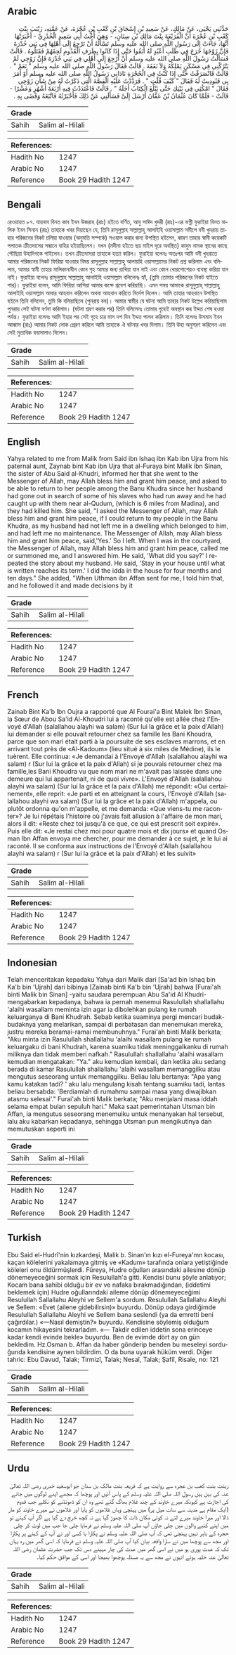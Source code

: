 ## Arabic


<div dir="rtl" lang="ar" style={{fontSize:'larger',backgroundColor:'#f8f9fa',padding:20}}>
حَدَّثَنِي يَحْيَى، عَنْ مَالِكٍ، عَنْ سَعِيدِ بْنِ إِسْحَاقَ بْنِ كَعْبِ بْنِ عُجْرَةَ، عَنْ عَمَّتِهِ، زَيْنَبَ بِنْتِ كَعْبِ بْنِ عُجْرَةَ أَنَّ الْفُرَيْعَةَ بِنْتَ مَالِكِ بْنِ سِنَانٍ، - وَهِيَ أُخْتُ أَبِي سَعِيدٍ الْخُدْرِيِّ - أَخْبَرَتْهَا أَنَّهَا، جَاءَتْ إِلَى رَسُولِ اللَّهِ صلى الله عليه وسلم تَسْأَلُهُ أَنْ تَرْجِعَ إِلَى أَهْلِهَا فِي بَنِي خُدْرَةَ فَإِنَّ زَوْجَهَا خَرَجَ فِي طَلَبِ أَعْبُدٍ لَهُ أَبَقُوا حَتَّى إِذَا كَانُوا بِطَرَفِ الْقَدُومِ لَحِقَهُمْ فَقَتَلُوهُ ‏.‏ قَالَتْ فَسَأَلْتُ رَسُولَ اللَّهِ صلى الله عليه وسلم أَنْ أَرْجِعَ إِلَى أَهْلِي فِي بَنِي خُدْرَةَ فَإِنَّ زَوْجِي لَمْ يَتْرُكْنِي فِي مَسْكَنٍ يَمْلِكُهُ وَلاَ نَفَقَةَ ‏.‏ قَالَتْ فَقَالَ رَسُولُ اللَّهِ صلى الله عليه وسلم ‏"‏ نَعَمْ ‏"‏ ‏.‏ قَالَتْ فَانْصَرَفْتُ حَتَّى إِذَا كُنْتُ فِي الْحُجْرَةِ نَادَانِي رَسُولُ اللَّهِ صلى الله عليه وسلم أَوْ أَمَرَ بِي فَنُودِيتُ لَهُ فَقَالَ ‏"‏ كَيْفَ قُلْتِ ‏"‏ ‏.‏ فَرَدَّدْتُ عَلَيْهِ الْقِصَّةَ الَّتِي ذَكَرْتُ لَهُ مِنْ شَأْنِ زَوْجِي فَقَالَ ‏"‏ امْكُثِي فِي بَيْتِكِ حَتَّى يَبْلُغَ الْكِتَابُ أَجَلَهُ ‏"‏ ‏.‏ قَالَتْ فَاعْتَدَدْتُ فِيهِ أَرْبَعَةَ أَشْهُرٍ وَعَشْرًا - قَالَتْ - فَلَمَّا كَانَ عُثْمَانُ بْنُ عَفَّانَ أَرْسَلَ إِلَىَّ فَسَأَلَنِي عَنْ ذَلِكَ فَأَخْبَرْتُهُ فَاتَّبَعَهُ وَقَضَى بِهِ ‏.‏
</div>
<div style={{backgroundColor:'#f8f9fa',padding:20, marginBottom: 10}}><table> <thead> <tr> <th>Grade</th> <th></th> </tr> </thead> <tbody> <tr><td>Sahih</td><td>Salim al-Hilali</td></tr></tbody></table><table> <thead> <tr> <th>References:</th> <th></th> </tr> </thead> <tbody><tr><td>Hadith No</td><td>1247</td></tr><tr><td>Arabic No</td><td>1247</td></tr><tr><td>Reference</td><td>Book 29 Hadith 1247</td></tr></tbody></table></div>

## Bengali


<div dir="ltr" lang="bn" style={{fontSize:'larger',backgroundColor:'#f8f9fa',padding:20}}>
রেওয়ায়ত ৮৭. যায়নাব বিনত কাব ইবন উজরাহ (রাঃ) হইতে বর্ণিত, আবু সাঈদ খুদরী (রাঃ)-এর ভগ্নী ফুরাইয়া বিনত মালিক ইবন সিনান (রাঃ) তাহাকে খবর দিয়াছেন যে, তিনি রাসূলুল্লাহ সাল্লাল্লাহু আলাইহি ওয়াসাল্লাম সমীপে বনী খুদরায় তাহার পরিজনের নিকট চলিয়া যাওয়ার (অনুমতি সম্পর্কে) সওয়াল করার জন্য উপস্থিত হইলেন, কারণ তাহার স্বামী কয়েকটি পলাতক ক্রীতদাসের সন্ধানে বাহির হইয়াছিলেন। যখন (মদীনা হইতে ছয় মাইল দূরে অবস্থিত) কাদুম নামক স্থানের কাছে পৌছিয়া উহাদিগকে পাইলেন। তখন ক্রীতদাসরা তাহাকে হত্যা করিল। ফুরাইয়া বলেনঃ অতঃপর আমি বনী খুদরাতে আমার পরিজনের নিকট ফিরিয়া যাওয়ার বিষয় রাসূলুল্লাহ সাল্লাল্লাহু আলায়হি ওয়াসাল্লামের নিকট প্রশ্ন করিলাম এবং বলিলাম, আমার স্বামী তাহার মালিকানাধীন কোন গৃহ আমার জন্য রাখিয়া যান নাই এবং কোন খোরপোশেরও ব্যবস্থা করিয়া যান নাই। ফুরাইয়া বলেনঃ রাসূলুল্লাহ সাল্লাল্লাহু আলাইহি ওয়াসাল্লাম বলিলেনঃ হ্যাঁ, (তুমি তোমার পরিজনের নিকট যাইতে পার)। ফুরাইয়া বলেন, আমি ফিরিয়া আসিয়া আমার কক্ষে প্রবেশ করিয়াছি। এমন সময় আমাকে রাসূলুল্লাহ্ সাল্লাল্লাহু আলাইহি ওয়াসাল্লাম আবার আহবান করিলেন অথবা আহবান করিতে নির্দেশ দিলেন। আমি তাহার আহবানে উপস্থিত হইলে তিনি বলিলেন, তুমি কি বলিয়াছিলে (পুনরায় বল)। আমার স্বামীর যে ঘটনা আমি তাহার নিকট উল্লেখ করিয়াছিলাম পুনরায় সেই ঘটনা বর্ণনা করিলাম। (ঘটনা শ্রবণ করার পর) তিনি বলিলেনঃ তোমার গৃহেই অবস্থান কর ইদ্দত শেষ হওয়া পর্যন্ত। ফুরাইয়া বলেনঃ আমি ইহার পর সেই গৃহে চার মাস দশ দিন ইদ্দত পালন করিলাম। তিনি বলেনঃ উসমান ইবন আব্বাস (রাঃ) আমার নিকট লোক প্রেরণ করিলে আমি তাহাকে ঐ ঘটনার খবর দিলাম। তিনি উহা অনুসরণ করিলেন এবং সেই মুতাবিক ফয়সালাও দিলেন।
</div>
<div style={{backgroundColor:'#f8f9fa',padding:20, marginBottom: 10}}><table> <thead> <tr> <th>Grade</th> <th></th> </tr> </thead> <tbody> <tr><td>Sahih</td><td>Salim al-Hilali</td></tr></tbody></table><table> <thead> <tr> <th>References:</th> <th></th> </tr> </thead> <tbody><tr><td>Hadith No</td><td>1247</td></tr><tr><td>Arabic No</td><td>1247</td></tr><tr><td>Reference</td><td>Book 29 Hadith 1247</td></tr></tbody></table></div>

## English


<div dir="ltr" lang="en" style={{fontSize:'larger',backgroundColor:'#f8f9fa',padding:20}}>
Yahya related to me from Malik from Said ibn Ishaq ibn Kab ibn Ujra from his paternal aunt, Zaynab bint Kab ibn Ujra that al-Furaya bint Malik ibn Sinan, the sister of Abu Said al-Khudri, informed her that she went to the Messenger of Allah, may Allah bless him and grant him peace, and asked to be able to return to her people among the Banu Khudra since her husband had gone out in search of some of his slaves who had run away and he had caught up with them near al-Qudum, (which is 6 miles from Madina), and they had killed him. She said, "I asked the Messenger of Allah, may Allah bless him and grant him peace, if I could return to my people in the Banu Khudra, as my husband had not left me in a dwelling which belonged to him, and had left me no maintenance. The Messenger of Allah, may Allah bless him and grant him peace, said,'Yes.' So I left. When I was in the courtyard, the Messenger of Allah, may Allah bless him and grant him peace, called me or summoned me, and I answered him. He said, 'What did you say?' I repeated the story about my husband. He said, 'Stay in your house until what is written reaches its term.' I did the idda in the house for four months and ten days." She added, "When Uthman ibn Affan sent for me, I told him that, and he followed it and made decisions by it
</div>
<div style={{backgroundColor:'#f8f9fa',padding:20, marginBottom: 10}}><table> <thead> <tr> <th>Grade</th> <th></th> </tr> </thead> <tbody> <tr><td>Sahih</td><td>Salim al-Hilali</td></tr></tbody></table><table> <thead> <tr> <th>References:</th> <th></th> </tr> </thead> <tbody><tr><td>Hadith No</td><td>1247</td></tr><tr><td>Arabic No</td><td>1247</td></tr><tr><td>Reference</td><td>Book 29 Hadith 1247</td></tr></tbody></table></div>

## French


<div dir="ltr" lang="fr" style={{fontSize:'larger',backgroundColor:'#f8f9fa',padding:20}}>
Zainab Bint Ka'b Ibn Oujra a rapporté que Al Fourai'a Bint Malek Ibn Sinan, la Sœur de Abou Sa'id Al-Khoudri lui a raconté qu'elle est allée chez l'Envoyé d'Allah (salallahou alayhi wa salam) (Sur lui la grâce et la paix d'Allah) lui demander si elle pouvait retourner chez sa famille les Bani Khoudra, parce que son mari était parti à la poursuite de ses esclaves marrons, et en arrivant tout près de «Al-Kadoum» (lieu situé à six miles de Médine), ils le tuèrent. Elle continua: «Je demandai à l'Envoyé d'Allah (salallahou alayhi wa salam) r (Sur lui la grâce et la paix d'Allah) si je pouvais retourner chez ma famille,les Bani Khoudra vu que nom mari ne m'avait pas laissée dans une demeure qui lui appartenait, ni de quoi vivre». L'Envoyé d'Allah (salallahou alayhi wa salam) (Sur lui la grâce et la paix d'Allah) me répondit: «Oui certainement», elle reprit: «Je parti et en atteignant la cours, l'Envoyé d'Allah (salallahou alayhi wa salam) (Sur lui la grâce et la paix d'Allah) m'appela, ou plutôt ordonna qu'on m'appelle, et me demanda: «Que viens-tu me raconter»? Je lui répétais l'histoire où j'avais fait allusion à l'affaire de mon mari, alors il dit: «Reste chez toi jusqu'à ce que, ce qui est prescrit soit expiré». Puis elle dit: «Je restai chez moi pour quatre mois et dix jours» et quand Osman Ibn Affan envoya me chercher, pour me demander à ce sujet, je le lui ai raconté. Il se conforma aux instructions de l'Envoyé d'Allah (salallahou alayhi wa salam) r (Sur lui la grâce et la paix d'Allah) et les suivit»
</div>
<div style={{backgroundColor:'#f8f9fa',padding:20, marginBottom: 10}}><table> <thead> <tr> <th>Grade</th> <th></th> </tr> </thead> <tbody> <tr><td>Sahih</td><td>Salim al-Hilali</td></tr></tbody></table><table> <thead> <tr> <th>References:</th> <th></th> </tr> </thead> <tbody><tr><td>Hadith No</td><td>1247</td></tr><tr><td>Arabic No</td><td>1247</td></tr><tr><td>Reference</td><td>Book 29 Hadith 1247</td></tr></tbody></table></div>

## Indonesian


<div dir="ltr" lang="id" style={{fontSize:'larger',backgroundColor:'#f8f9fa',padding:20}}>
Telah menceritakan kepadaku Yahya dari Malik dari [Sa'ad bin Ishaq bin Ka'b bin 'Ujrah] dari bibinya [Zainab binti Ka'b bin 'Ujrah] bahwa [Furai'ah binti Malik bin Sinan] -yaitu saudara perempuan Abu Sa'id Al Khudri- mengabarkan kepadanya, bahwa ia pernah menemui Rasulullah shallallahu 'alaihi wasallam meminta izin agar ia dibolehkan pulang ke rumah keluarganya di Bani Khudrah. Sebab ketika suaminya pergi mencari budak-budaknya yang melarikan, sampai di perbatasan dan menemukan mereka, justru mereka beramai-ramai membunuhnya." Furai'ah binti Malik berkata; "Aku minta izin Rasulullah shallallahu 'alaihi wasallam pulang ke rumah keluargaku di bani Khudrah, karena suamiku tidak meninggalkanku di rumah miliknya dan tidak memberi nafkah." Rasulullah shallallahu 'alaihi wasallam kemudian mengatakan: "Ya." aku kemudian kembali, dan ketika aku sedang berada di kamar Rasulullah shallallahu 'alaihi wasallam memanggilku atau mengutus seseorang untuk memanggilku. Beliau lalu bertanya: "Apa yang kamu katakan tadi? ' aku lalu mengulang kisah tentang suamiku tadi, lantas beliau bersabda: 'Berdiamlah di rumahmu sampai masa yang diwajibkan atasmu selesai'." Furai'ah binti Malik berkata; "Aku menjalani masa iddah selama empat bulan sepuluh hari." Maka saat pemerintahan Utsman bin Affan, ia mengutus seseorang menemuiku untuk menanyakan hal tersebut, lalu aku kabarkan kepadanya, sehingga Utsman pun mengikutinya dan memutuskan seperti ini
</div>
<div style={{backgroundColor:'#f8f9fa',padding:20, marginBottom: 10}}><table> <thead> <tr> <th>Grade</th> <th></th> </tr> </thead> <tbody> <tr><td>Sahih</td><td>Salim al-Hilali</td></tr></tbody></table><table> <thead> <tr> <th>References:</th> <th></th> </tr> </thead> <tbody><tr><td>Hadith No</td><td>1247</td></tr><tr><td>Arabic No</td><td>1247</td></tr><tr><td>Reference</td><td>Book 29 Hadith 1247</td></tr></tbody></table></div>

## Turkish


<div dir="ltr" lang="tr" style={{fontSize:'larger',backgroundColor:'#f8f9fa',padding:20}}>
Ebu Said el-Hudrî'nin kızkardeşi, Malik b. Sinan'ın kızı el-Fureya'mn kocası, kaçan kölelerini yakalamaya gitmiş ve «Kadum» tarafında onlara yetiştiğinde köleleri onu öldürmüşlerdi. Füreya, Hudre oğulları arasındaki ailesine dönüp döneme­yeceğini sormak için Resulullah'a gitti. Kendisi bunu şöyle anlatı­yor; Kocam bana sahibi olduğu bir ev ve nafaka bırakmadığından, (iddetimi beklemek için) Hudre oğullarındaki aileme dönüp döne­meyeceğimi Resulullah Sallallahu Aleyhi ve Sellem'a sordum. Resulullah Sallallahu Aleyhi ve Sellem: «Evet (ailene gidebilirsin)» buyurdu. Dönüp odaya girdiğimde Resulullah Sallallahu Aleyhi ve Sellem bana seslendi (ya da emretti beni çağırdılar.) «—Nasıl demiştin?» buyurdu. Kendisine söylemiş olduğum kocamın hikayesini tekrarladım. «— Takdir edilen iddetin sona erinceye kadar kendi evinde bekle» buyurdu. Ben de evimde dört ay on gün bekledim. Hz.Osman b. Affan da haber gönderip benden bu meseleyi sordu­ğunda kendisine aynen bildirdim. O da buna uyarak hüküm verdi. Diğer tahric: Ebu Davud, Talak; Tirmizî, Talak; Nesaî, Talak; Şafiî, Risale, no: 121
</div>
<div style={{backgroundColor:'#f8f9fa',padding:20, marginBottom: 10}}><table> <thead> <tr> <th>Grade</th> <th></th> </tr> </thead> <tbody> <tr><td>Sahih</td><td>Salim al-Hilali</td></tr></tbody></table><table> <thead> <tr> <th>References:</th> <th></th> </tr> </thead> <tbody><tr><td>Hadith No</td><td>1247</td></tr><tr><td>Arabic No</td><td>1247</td></tr><tr><td>Reference</td><td>Book 29 Hadith 1247</td></tr></tbody></table></div>

## Urdu


<div dir="rtl" lang="ur" style={{fontSize:'larger',backgroundColor:'#f8f9fa',padding:20}}>
زینت بنت کعب بن عجرہ سے روایت ہے کہ فریعہ بنت مالک بن سنان جو ابوسعید خدری رضی اللہ تعالیٰ عنہ کی بہن ہیں رسول اللہ صلی اللہ علیہ وسلم کے پاس آئیں اور پوچھا کہ مجھے اپنے لوگوں میں جانے کی اجازت ہے کیونکہ میرے خاوند کے چند غلام بھاگ گئے تھے وہ ان کو ڈھونڈنے کو نکلے جب قدوم (ایک مقام ہے مدینہ سے سات میل پر) میں پہنچی وہاں غلاموں کو پایا اور غلاموں نے میرے خاوند کو مار ڈالا اور میرا خاوند میرے لئے نہ کوئی مکان ذات کا چھوڑ گیا ہے نہ کچھ خرچ دے گیا ہے اگر آپ کہئے تو میں اپنے کنبے والوں میں چلی جاؤں آپ صلی اللہ علیہ وسلم نے فرمایا چلی جا جب میں لوٹ کر چلی حجرہ کے باہر نہیں پہنچی تھی کہ آپ صلی اللہ علیہ وسلم نے پکارا یا کسی اور نے آپ کے کہنے پر پکارا اور مجھ سے پوچھا میں نے سارا واقعہ بیان کیا آپ صلی اللہ علیہ وسلم نے فرمایا کہ اسی گھر میں رہ یہاں تک کہ عدت پوری ہو میں نے اسی گھر میں عدت کی چار مہینے دس تک جب حضرت عثمان رضی اللہ تعالیٰ عنہ خلیہ ہوئے انہوں نے مجھ سے یہ مسئلہ پوچھوا بھیجا اور اسی کے موافق حکم کیا۔
</div>
<div style={{backgroundColor:'#f8f9fa',padding:20, marginBottom: 10}}><table> <thead> <tr> <th>Grade</th> <th></th> </tr> </thead> <tbody> <tr><td>Sahih</td><td>Salim al-Hilali</td></tr></tbody></table><table> <thead> <tr> <th>References:</th> <th></th> </tr> </thead> <tbody><tr><td>Hadith No</td><td>1247</td></tr><tr><td>Arabic No</td><td>1247</td></tr><tr><td>Reference</td><td>Book 29 Hadith 1247</td></tr></tbody></table></div>